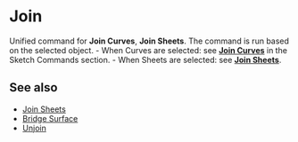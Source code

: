 
# Join

<Reference shortcut="J" command="Join" button="" />

Unified command for **Join Curves**, **Join Sheets**. The command is run based on the selected object.
    - When Curves are selected: see [**Join Curves**](/sketch/join-curves) in the Sketch Commands section.
    - When Sheets are selected: see [**Join Sheets**](join-sheets).

## See also
- [Join Sheets](join-sheets)
- [Bridge Surface](bridge-surface)
- [Unjoin](unjoin)